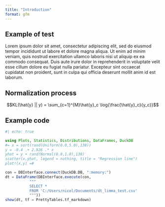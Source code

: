 ```yaml
---
title: "Introduction"
format: gfm
---
```


## Example of test

Lorem ipsum dolor sit amet, consectetur adipiscing elit, sed do eiusmod tempor incididunt ut labore et dolore magna aliqua. Ut enim ad minim veniam, quis nostrud exercitation ullamco laboris nisi ut aliquip ex ea commodo consequat. Duis aute irure dolor in reprehenderit in voluptate velit esse cillum dolore eu fugiat nulla pariatur. Excepteur sint occaecat cupidatat non proident, sunt in culpa qui officia deserunt mollit anim id est laborum.

## Normalization process

$$KL(\hat{y} || y) = \sum_{c=1}^{M}\hat{y}_c \log{\frac{\hat{y}_c}{y_c}}$$

## Example code

```julia
#| echo: true

using Plots, Statistics, Distributions, DataFrames, DuckDB
#= x = sort(rand(Uniform(0.0,5.0),138))
y = -0.4 .+ 2.926 .* x 
yhat = y + rand(Normal(0.0,1.0),138)
scatter(x,yhat, legend = nothing, title = "Regression line")
plot!(x,y) =#

con = DBInterface.connect(DuckDB.DB, ":memory:")
dt = DataFrame(DBInterface.execute(con,
           """
           SELECT *
           FROM 'C:/Users/nicol/Documents/dt_limma_test.csv'
           """))
show(dt, tf = PrettyTables.tf_markdown)
```


